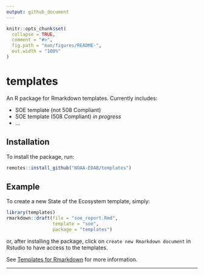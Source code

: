 ```yaml
---
output: github_document
---
```


<!-- README.md is generated from README.Rmd. Please edit that file -->

```r
knitr::opts_chunk$set(
  collapse = TRUE,
  comment = "#>",
  fig.path = "man/figures/README-",
  out.width = "100%"
)
```
# templates

An R package for Rmarkdown templates. Currently includes:

* SOE template (not 508 Compliant)
* SOE template (508 Compliant) *in progress*
* ... 

## Installation

To install the package, run:

```r
remotes::install_github("NOAA-EDAB/templates")
```


## Example

To create a new State of the Ecosystem template, simply:
```r
library(templates)
rmarkdown::draft(file = "soe_report.Rmd",
                 template = "soe", 
                 package = "templates")

```

or, after installing the package, click on `create new Rmarkdown document` in Rstudio
to have access to the templates. 

See [Templates for Rmarkdown](http://rmarkdown.rstudio.com/developer_document_templates.html) for more information.

---

